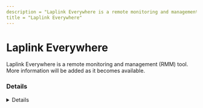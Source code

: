 ```yaml
---
description = "Laplink Everywhere is a remote monitoring and management (RMM) tool. More information will be added as it becomes available."
title = "Laplink Everywhere"
---
```




# Laplink Everywhere

Laplink Everywhere is a remote monitoring and management (RMM) tool. More information will be added as it becomes available.

### Details
<Details author={""}
         category={""}
         created={""}
         website={""}
         lastModified={"2-8-2024"}
         privileges={""}
         free={ false }
         verification={ false }
/>

#### Installation Paths
<Card code={ ["laplink.exe", "laplink-everywhere-setup*.exe", "laplinkeverywhere.exe", "llrcservice.exe", "serverproxyservice.exe", "OOSysAgent.exe"] }/>





### Forensic Artifacts




#### Network Artifacts
<EuiSpacer size="xl"/>
<NetworkArtifactsTable data={ [{"Description": "Known remote domains", "Domains": ["everywhere.laplink.com", "le.laplink.com", "atled.syspectr.com"], "Ports": []}] }/>




### Detections
- Detects potential network activity of Laplink Everywhere RMM tool
  - [Sigma Rule](https://github.com/magicsword-io/LOLRMM/blob/main/detections/sigma/laplink_everywhere_network_sigma.yml)
- Detects potential processes activity of Laplink Everywhere RMM tool
  - [Sigma Rule](https://github.com/magicsword-io/LOLRMM/blob/main/detections/sigma/laplink_everywhere_processes_sigma.yml)

### References
- [https://everywhere.laplink.com/docs](https://everywhere.laplink.com/docs)

